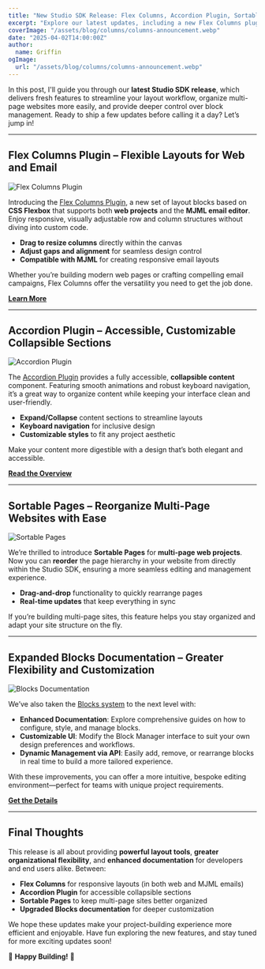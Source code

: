 ```yaml
---
title: "New Studio SDK Release: Flex Columns, Accordion Plugin, Sortable Pages, and Enhanced Blocks Documentation"
excerpt: "Explore our latest updates, including a new Flex Columns plugin (for both web and email), an accessible Accordion plugin, Sortable Pages for multi-page sites, and expanded Blocks documentation."
coverImage: "/assets/blog/columns/columns-announcement.webp"
date: "2025-04-02T14:00:00Z"
author:
  name: Griffin
ogImage:
  url: "/assets/blog/columns/columns-announcement.webp"
---
```


In this post, I'll guide you through our **latest Studio SDK release**, which delivers fresh features to streamline your layout workflow, organize multi-page websites more easily, and provide deeper control over block management. Ready to ship a few updates before calling it a day? Let’s jump in!

---

## Flex Columns Plugin – Flexible Layouts for Web and Email

![Flex Columns Plugin](/assets/blog/columns/flex-plugin.webp)

Introducing the [Flex Columns Plugin](https://app.grapesjs.com/docs-sdk/plugins/components/flex), a new set of layout blocks based on **CSS Flexbox** that supports both **web projects** and the **MJML email editor**. Enjoy responsive, visually adjustable row and column structures without diving into custom code.

- **Drag to resize columns** directly within the canvas
- **Adjust gaps and alignment** for seamless design control
- **Compatible with MJML** for creating responsive email layouts

Whether you’re building modern web pages or crafting compelling email campaigns, Flex Columns offer the versatility you need to get the job done.

**[Learn More](https://app.grapesjs.com/docs-sdk/plugins/components/flex)**

---

## Accordion Plugin – Accessible, Customizable Collapsible Sections

![Accordion Plugin](/assets/blog/columns/accordion.webp)

The [Accordion Plugin](https://app.grapesjs.com/docs-sdk/plugins/components/accordion) provides a fully accessible, **collapsible content** component. Featuring smooth animations and robust keyboard navigation, it’s a great way to organize content while keeping your interface clean and user-friendly.

- **Expand/Collapse** content sections to streamline layouts
- **Keyboard navigation** for inclusive design
- **Customizable styles** to fit any project aesthetic

Make your content more digestible with a design that’s both elegant and accessible.

**[Read the Overview](https://app.grapesjs.com/docs-sdk/plugins/components/accordion)**

---

## Sortable Pages – Reorganize Multi-Page Websites with Ease

![Sortable Pages](/assets/blog/columns/pages.webp)

We’re thrilled to introduce **Sortable Pages** for **multi-page web projects**. Now you can **reorder** the page hierarchy in your website from directly within the Studio SDK, ensuring a more seamless editing and management experience.

- **Drag-and-drop** functionality to quickly rearrange pages
- **Real-time updates** that keep everything in sync

If you’re building multi-page sites, this feature helps you stay organized and adapt your site structure on the fly.

---

## Expanded Blocks Documentation – Greater Flexibility and Customization

![Blocks Documentation](/assets/blog/columns/blocks.webp)

We’ve also taken the [Blocks system](https://app.grapesjs.com/docs-sdk/configuration/blocks) to the next level with:

- **Enhanced Documentation**: Explore comprehensive guides on how to configure, style, and manage blocks.
- **Customizable UI**: Modify the Block Manager interface to suit your own design preferences and workflows.
- **Dynamic Management via API**: Easily add, remove, or rearrange blocks in real time to build a more tailored experience.

With these improvements, you can offer a more intuitive, bespoke editing environment—perfect for teams with unique project requirements.

**[Get the Details](https://app.grapesjs.com/docs-sdk/configuration/blocks)**

---

## Final Thoughts

This release is all about providing **powerful layout tools**, **greater organizational flexibility**, and **enhanced documentation** for developers and end users alike. Between:

- **Flex Columns** for responsive layouts (in both web and MJML emails)
- **Accordion Plugin** for accessible collapsible sections
- **Sortable Pages** to keep multi-page sites better organized
- **Upgraded Blocks documentation** for deeper customization

We hope these updates make your project-building experience more efficient and enjoyable. Have fun exploring the new features, and stay tuned for more exciting updates soon!

🚀 **Happy Building!** 🚀
